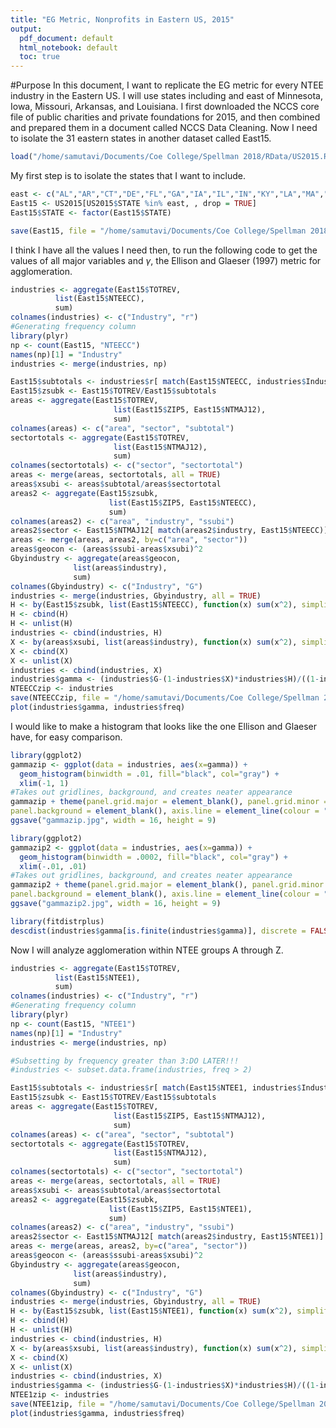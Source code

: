 ```yaml
---
title: "EG Metric, Nonprofits in Eastern US, 2015"
output:
  pdf_document: default
  html_notebook: default
  toc: true
---
```

#Purpose
In this document, I want to replicate the EG metric for every NTEE industry in the Eastern US. I will use states including and east of Minnesota, Iowa, Missouri, Arkansas, and Louisiana. I first downloaded the NCCS core file of public charities and private foundations for 2015, and then combined and prepared them in a document called NCCS Data Cleaning. Now I need to isolate the 31 eastern states in another dataset called East15.
```r
load("/home/samutavi/Documents/Coe College/Spellman 2018/RData/US2015.Rdata")
```
My first step is to isolate the states that I want to include.
```r
east <- c("AL","AR","CT","DE","FL","GA","IA","IL","IN","KY","LA","MA","MD","ME","MI","MN","MO","MS","NC","NH","NJ","NY","OH","PA","RI","SC","TN","VA","VT","WI","WV")
East15 <- US2015[US2015$STATE %in% east, , drop = TRUE]
East15$STATE <- factor(East15$STATE)

save(East15, file = "/home/samutavi/Documents/Coe College/Spellman 2018/RData/East15.Rdata")
```
I think I have all the values I need then, to run the following code to get the values of all major variables and $\gamma$, the Ellison and Glaeser (1997) metric for agglomeration. 

```r
industries <- aggregate(East15$TOTREV, 
          list(East15$NTEECC),
          sum)
colnames(industries) <- c("Industry", "r")
#Generating frequency column
library(plyr)
np <- count(East15, "NTEECC")
names(np)[1] = "Industry"
industries <- merge(industries, np)

East15$subtotals <- industries$r[ match(East15$NTEECC, industries$Industry) ]
East15$zsubk <- East15$TOTREV/East15$subtotals
areas <- aggregate(East15$TOTREV,
                       list(East15$ZIP5, East15$NTMAJ12),
                       sum)
colnames(areas) <- c("area", "sector", "subtotal")
sectortotals <- aggregate(East15$TOTREV,
                       list(East15$NTMAJ12),
                       sum)
colnames(sectortotals) <- c("sector", "sectortotal")
areas <- merge(areas, sectortotals, all = TRUE)
areas$xsubi <- areas$subtotal/areas$sectortotal
areas2 <- aggregate(East15$zsubk, 
                      list(East15$ZIP5, East15$NTEECC),
                      sum)
colnames(areas2) <- c("area", "industry", "ssubi")
areas2$sector <- East15$NTMAJ12[ match(areas2$industry, East15$NTEECC)]
areas <- merge(areas, areas2, by=c("area", "sector"))
areas$geocon <- (areas$ssubi-areas$xsubi)^2
Gbyindustry <- aggregate(areas$geocon, 
              list(areas$industry),
              sum)
colnames(Gbyindustry) <- c("Industry", "G")
industries <- merge(industries, Gbyindustry, all = TRUE)
H <- by(East15$zsubk, list(East15$NTEECC), function(x) sum(x^2), simplify = FALSE)
H <- cbind(H)
H <- unlist(H)
industries <- cbind(industries, H)
X <- by(areas$xsubi, list(areas$industry), function(x) sum(x^2), simplify = FALSE)
X <- cbind(X)
X <- unlist(X)
industries <- cbind(industries, X)
industries$gamma <- (industries$G-(1-industries$X)*industries$H)/((1-industries$X)*(1-industries$H))
NTEECCzip <- industries
save(NTEECCzip, file = "/home/samutavi/Documents/Coe College/Spellman 2018/RData/NTEECCzip.Rdata")
plot(industries$gamma, industries$freq)
```

I would like to make a histogram that looks like the one Ellison and Glaeser have, for easy comparison.

```r
library(ggplot2)
gammazip <- ggplot(data = industries, aes(x=gamma)) + 
  geom_histogram(binwidth = .01, fill="black", col="gray") +
  xlim(-1, 1)
#Takes out gridlines, background, and creates neater appearance
gammazip + theme(panel.grid.major = element_blank(), panel.grid.minor = element_blank(),
panel.background = element_blank(), axis.line = element_line(colour = "black"), text = element_text(size=20), plot.title = element_text(hjust = 0.5)) + labs(title = "NP gamma at zipcode level", x = "Gamma", y = "Number of industries")
ggsave("gammazip.jpg", width = 16, height = 9)
```


```r
library(ggplot2)
gammazip2 <- ggplot(data = industries, aes(x=gamma)) + 
  geom_histogram(binwidth = .0002, fill="black", col="gray") +
  xlim(-.01, .01)
#Takes out gridlines, background, and creates neater appearance
gammazip2 + theme(panel.grid.major = element_blank(), panel.grid.minor = element_blank(),
panel.background = element_blank(), axis.line = element_line(colour = "black"), text = element_text(size=20), plot.title = element_text(hjust = 0.5)) + labs(title = "NP gamma at zipcode level", x = "Gamma", y = "Number of industries")
ggsave("gammazip2.jpg", width = 16, height = 9)

```



```r
library(fitdistrplus)
descdist(industries$gamma[is.finite(industries$gamma)], discrete = FALSE)

```
Now I will analyze agglomeration within NTEE groups A through Z.
```r
industries <- aggregate(East15$TOTREV, 
          list(East15$NTEE1),
          sum)
colnames(industries) <- c("Industry", "r")
#Generating frequency column
library(plyr)
np <- count(East15, "NTEE1")
names(np)[1] = "Industry"
industries <- merge(industries, np)

#Subsetting by frequency greater than 3:DO LATER!!!
#industries <- subset.data.frame(industries, freq > 2)

East15$subtotals <- industries$r[ match(East15$NTEE1, industries$Industry) ]
East15$zsubk <- East15$TOTREV/East15$subtotals
areas <- aggregate(East15$TOTREV,
                       list(East15$ZIP5, East15$NTMAJ12),
                       sum)
colnames(areas) <- c("area", "sector", "subtotal")
sectortotals <- aggregate(East15$TOTREV,
                       list(East15$NTMAJ12),
                       sum)
colnames(sectortotals) <- c("sector", "sectortotal")
areas <- merge(areas, sectortotals, all = TRUE)
areas$xsubi <- areas$subtotal/areas$sectortotal
areas2 <- aggregate(East15$zsubk, 
                      list(East15$ZIP5, East15$NTEE1),
                      sum)
colnames(areas2) <- c("area", "industry", "ssubi")
areas2$sector <- East15$NTMAJ12[ match(areas2$industry, East15$NTEE1)]
areas <- merge(areas, areas2, by=c("area", "sector"))
areas$geocon <- (areas$ssubi-areas$xsubi)^2
Gbyindustry <- aggregate(areas$geocon, 
              list(areas$industry),
              sum)
colnames(Gbyindustry) <- c("Industry", "G")
industries <- merge(industries, Gbyindustry, all = TRUE)
H <- by(East15$zsubk, list(East15$NTEE1), function(x) sum(x^2), simplify = FALSE)
H <- cbind(H)
H <- unlist(H)
industries <- cbind(industries, H)
X <- by(areas$xsubi, list(areas$industry), function(x) sum(x^2), simplify = FALSE)
X <- cbind(X)
X <- unlist(X)
industries <- cbind(industries, X)
industries$gamma <- (industries$G-(1-industries$X)*industries$H)/((1-industries$X)*(1-industries$H))
NTEE1zip <- industries
save(NTEE1zip, file = "/home/samutavi/Documents/Coe College/Spellman 2018/RData/NTEE1zip.Rdata")
plot(industries$gamma, industries$freq)


```
